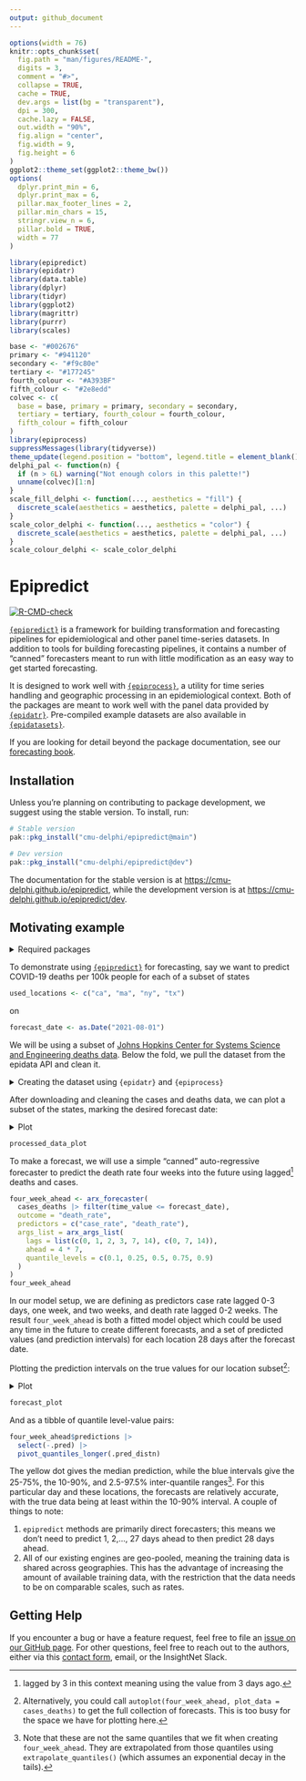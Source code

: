 ```yaml
---
output: github_document
---
```


<!-- README.md is generated from README.Rmd. Please edit that file -->

```r
options(width = 76)
knitr::opts_chunk$set(
  fig.path = "man/figures/README-",
  digits = 3,
  comment = "#>",
  collapse = TRUE,
  cache = TRUE,
  dev.args = list(bg = "transparent"),
  dpi = 300,
  cache.lazy = FALSE,
  out.width = "90%",
  fig.align = "center",
  fig.width = 9,
  fig.height = 6
)
ggplot2::theme_set(ggplot2::theme_bw())
options(
  dplyr.print_min = 6,
  dplyr.print_max = 6,
  pillar.max_footer_lines = 2,
  pillar.min_chars = 15,
  stringr.view_n = 6,
  pillar.bold = TRUE,
  width = 77
)
```
```r
library(epipredict)
library(epidatr)
library(data.table)
library(dplyr)
library(tidyr)
library(ggplot2)
library(magrittr)
library(purrr)
library(scales)
```

```r
base <- "#002676"
primary <- "#941120"
secondary <- "#f9c80e"
tertiary <- "#177245"
fourth_colour <- "#A393BF"
fifth_colour <- "#2e8edd"
colvec <- c(
  base = base, primary = primary, secondary = secondary,
  tertiary = tertiary, fourth_colour = fourth_colour,
  fifth_colour = fifth_colour
)
library(epiprocess)
suppressMessages(library(tidyverse))
theme_update(legend.position = "bottom", legend.title = element_blank())
delphi_pal <- function(n) {
  if (n > 6L) warning("Not enough colors in this palette!")
  unname(colvec)[1:n]
}
scale_fill_delphi <- function(..., aesthetics = "fill") {
  discrete_scale(aesthetics = aesthetics, palette = delphi_pal, ...)
}
scale_color_delphi <- function(..., aesthetics = "color") {
  discrete_scale(aesthetics = aesthetics, palette = delphi_pal, ...)
}
scale_colour_delphi <- scale_color_delphi
```

# Epipredict

<!-- badges: start -->
[![R-CMD-check](https://github.com/cmu-delphi/epipredict/actions/workflows/R-CMD-check.yaml/badge.svg)](https://github.com/cmu-delphi/epipredict/actions/workflows/R-CMD-check.yaml)
<!-- badges: end -->

[`{epipredict}`](https://cmu-delphi.github.io/epipredict/) is a framework for building transformation and forecasting pipelines for epidemiological and other panel time-series datasets.
In addition to tools for building forecasting pipelines, it contains a number of “canned” forecasters meant to run with little modification as an easy way to get started forecasting.

It is designed to work well with
[`{epiprocess}`](https://cmu-delphi.github.io/epiprocess/), a utility for time series handling and geographic processing in an epidemiological context.
Both of the packages are meant to work well with the panel data provided by
[`{epidatr}`](https://cmu-delphi.github.io/epidatr/).
Pre-compiled example datasets are also available in
[`{epidatasets}`](https://cmu-delphi.github.io/epidatasets/).

If you are looking for detail beyond the package documentation, see our
[forecasting book](https://cmu-delphi.github.io/delphi-tooling-book/).


## Installation

Unless you’re planning on contributing to package development, we suggest using the stable version.
To install, run:

```r
# Stable version
pak::pkg_install("cmu-delphi/epipredict@main")

# Dev version
pak::pkg_install("cmu-delphi/epipredict@dev")
```

The documentation for the stable version is at
<https://cmu-delphi.github.io/epipredict>, while the development version is at
<https://cmu-delphi.github.io/epipredict/dev>.


## Motivating example


<details>
<summary> Required packages </summary>

```r
library(epipredict)
library(epidatr)
library(epiprocess)
library(dplyr)
library(ggplot2)
```
</details>

To demonstrate using [`{epipredict}`](https://cmu-delphi.github.io/epipredict/) for forecasting, say we want to
predict COVID-19 deaths per 100k people for each of a subset of states

```r
used_locations <- c("ca", "ma", "ny", "tx")
```

on

```r
forecast_date <- as.Date("2021-08-01")
```

We will be using a subset of
[Johns Hopkins Center for Systems Science and Engineering deaths data](https://cmu-delphi.github.io/delphi-epidata/api/covidcast-signals/jhu-csse.html).
Below the fold, we pull the dataset from the epidata API and clean it.

<details>
<summary> Creating the dataset using `{epidatr}` and `{epiprocess}` </summary>

This section is intended to demonstrate some of the ubiquitous cleaning operations needed to be able to forecast.
A subset of the dataset prepared here is also included ready-to-go in [`{epipredict}`](https://cmu-delphi.github.io/epipredict/) as `covid_case_death_rates`.

First we pull both `jhu-csse` cases and deaths data from the
[Delphi API](https://cmu-delphi.github.io/delphi-epidata/api/covidcast.html) using the
[`{epidatr}`](https://cmu-delphi.github.io/epidatr/) package:

```r
cases <- pub_covidcast(
  source = "jhu-csse",
  signals = "confirmed_7dav_incidence_prop",
  time_type = "day",
  geo_type = "state",
  time_values = epirange(20200601, 20211231),
  geo_values = "*"
) |>
  select(geo_value, time_value, case_rate = value)

deaths <- pub_covidcast(
  source = "jhu-csse",
  signals = "deaths_7dav_incidence_prop",
  time_type = "day",
  geo_type = "state",
  time_values = epirange(20200601, 20211231),
  geo_values = "*"
) |>
  select(geo_value, time_value, death_rate = value)
cases_deaths <-
  full_join(cases, deaths, by = c("time_value", "geo_value")) |>
  filter(geo_value %in% used_locations) |>
  as_epi_df(as_of = as.Date("2022-01-01"))
```

Since visualizing the results on every geography is somewhat overwhelming,
we’ll only train on a subset of locations.

```r
# plotting the data as it was downloaded
cases_deaths |>
  autoplot(
    case_rate,
    death_rate,
    .color_by = "none"
  ) +
  facet_grid(
    rows = vars(.response_name),
    cols = vars(geo_value),
    scale = "free"
  ) +
  scale_x_date(date_breaks = "3 months", date_labels = "%Y %b") +
  theme(axis.text.x = element_text(angle = 90, hjust = 1))
```

As with the typical dataset, we will need to do some cleaning to
make it actually usable; we’ll use some utilities from
[`{epiprocess}`](https://cmu-delphi.github.io/epiprocess/) for this.
Specifically we'll trim outliers, especially negative values:

```r
cases_deaths <-
  cases_deaths |>
  group_by(geo_value) |>
  mutate(
    outlr_death_rate = detect_outlr_rm(
      time_value, death_rate,
      detect_negatives = TRUE
    ),
    outlr_case_rate = detect_outlr_rm(
      time_value, case_rate,
      detect_negatives = TRUE
    )
  ) |>
  unnest(cols = starts_with("outlr"), names_sep = "_") |>
  ungroup() |>
  mutate(
    death_rate = outlr_death_rate_replacement,
    case_rate = outlr_case_rate_replacement
  ) |>
  select(geo_value, time_value, case_rate, death_rate)
```
</details>

After downloading and cleaning the cases and deaths data, we can plot
a subset of the states, marking the desired forecast date:

<details>
<summary> Plot </summary>

```r
forecast_date_label <-
  tibble(
    geo_value = rep(used_locations, 2),
    .response_name = c(rep("case_rate", 4), rep("death_rate", 4)),
    dates = rep(forecast_date - 7 * 2, 2 * length(used_locations)),
    heights = c(rep(150, 4), rep(0.75, 4))
  )
processed_data_plot <-
  cases_deaths |>
  filter(geo_value %in% used_locations) |>
  autoplot(
    case_rate,
    death_rate,
    .color_by = "none"
  ) +
  facet_grid(
    rows = vars(.response_name),
    cols = vars(geo_value),
    scale = "free"
  ) +
  geom_vline(aes(xintercept = forecast_date)) +
  geom_text(
    data = forecast_date_label,
    aes(x = dates, label = "forecast\ndate", y = heights),
    size = 3, hjust = "right"
  ) +
  scale_x_date(date_breaks = "3 months", date_labels = "%Y %b") +
  theme(axis.text.x = element_text(angle = 90, hjust = 1))
```
</details>
```r
processed_data_plot
```

To make a forecast, we will use a simple “canned” auto-regressive forecaster to
predict the death rate four weeks into the future using lagged[^3] deaths and
cases.

[^3]: lagged by 3 in this context meaning using the value from 3 days ago.

```r
four_week_ahead <- arx_forecaster(
  cases_deaths |> filter(time_value <= forecast_date),
  outcome = "death_rate",
  predictors = c("case_rate", "death_rate"),
  args_list = arx_args_list(
    lags = list(c(0, 1, 2, 3, 7, 14), c(0, 7, 14)),
    ahead = 4 * 7,
    quantile_levels = c(0.1, 0.25, 0.5, 0.75, 0.9)
  )
)
four_week_ahead
```

In our model setup, we are defining as predictors case rate lagged 0-3
days, one week, and two weeks, and death rate lagged 0-2 weeks.
The result `four_week_ahead` is both a fitted model object which could be used
any time in the future to create different forecasts, and a set of predicted
values (and prediction intervals) for each location 28 days after the forecast
date.

Plotting the prediction intervals on the true values for our location subset[^2]:

[^2]: Alternatively, you could call `autoplot(four_week_ahead, plot_data =
    cases_deaths)` to get the full collection of forecasts. This is too busy for
    the space we have for plotting here.

<details>
<summary> Plot </summary>
```r
epiworkflow <- four_week_ahead$epi_workflow
restricted_predictions <-
  four_week_ahead$predictions |>
  rename(time_value = target_date, value = .pred) |>
  mutate(.response_name = "death_rate")
forecast_plot <-
  four_week_ahead |>
  autoplot(plot_data = cases_deaths) +
  geom_vline(aes(xintercept = forecast_date)) +
  geom_text(
    data = forecast_date_label %>% filter(.response_name == "death_rate"),
    aes(x = dates, label = "forecast\ndate", y = heights),
    size = 3, hjust = "right"
  ) +
  scale_x_date(date_breaks = "3 months", date_labels = "%Y %b") +
  theme(axis.text.x = element_text(angle = 90, hjust = 1))
```
</details>

```r
forecast_plot
```

And as a tibble of quantile level-value pairs:
```r
four_week_ahead$predictions |>
  select(-.pred) |>
  pivot_quantiles_longer(.pred_distn)
```

The yellow dot gives the median prediction, while the blue intervals give the
25-75%, the 10-90%, and 2.5-97.5%  inter-quantile ranges[^4].
For this particular day and these locations, the forecasts are relatively
accurate, with the true data being at least within the 10-90% interval.
A couple of things to note:

1. `epipredict` methods are primarily direct forecasters; this means we don't need to
   predict 1, 2,..., 27 days ahead to then predict 28 days ahead.
2. All of our existing engines are geo-pooled, meaning the training data is
   shared across geographies. This has the advantage of increasing the amount of
   available training data, with the restriction that the data needs to be on
   comparable scales, such as rates.

## Getting Help
If you encounter a bug or have a feature request, feel free to file an [issue on
our GitHub page](https://github.com/cmu-delphi/epipredict/issues).
For other questions, feel free to reach out to the authors, either via this
[contact form](https://docs.google.com/forms/d/e/1FAIpQLScqgT1fKZr5VWBfsaSp-DNaN03aV6EoZU4YljIzHJ1Wl_zmtg/viewform),
email, or the InsightNet Slack.

[^4]: Note that these are not the same quantiles that we fit when creating
    `four_week_ahead`. They are extrapolated from those quantiles using `extrapolate_quantiles()` (which assumes an exponential decay in the tails).
